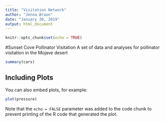```yaml
---
title: "Visitation Network"
author: "Jenna Braun"
date: "January 30, 2019"
output: html_document
---
```


```r
knitr::opts_chunk$set(echo = TRUE)
```

#Sunset Cove Pollinator Visitation
A set of data and analyses for pollinator visitation in the Mojave desert

```r
summary(cars)
```

## Including Plots

You can also embed plots, for example:

```r
plot(pressure)
```

Note that the `echo = FALSE` parameter was added to the code chunk to prevent printing of the R code that generated the plot.

